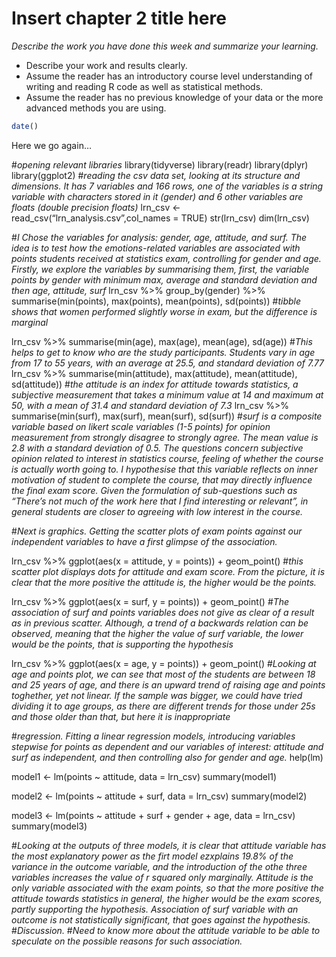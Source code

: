 # Insert chapter 2 title here

*Describe the work you have done this week and summarize your learning.*

- Describe your work and results clearly. 
- Assume the reader has an introductory course level understanding of writing and reading R code as well as statistical methods.
- Assume the reader has no previous knowledge of your data or the more advanced methods you are using.

```r
date()
```

Here we go again...

#*opening relevant libraries*
library(tidyverse)
library(readr)
library(dplyr)
library(ggplot2)
#*reading the csv data set, looking at its structure and dimensions. It has 7 variables and 166 rows, one of the variables is a string variable with characters stored in it (gender) and 6 other variables are floats (double precision floats)*
lrn_csv <- read_csv("lrn_analysis.csv",col_names = TRUE)
str(lrn_csv)
dim(lrn_csv)

#*I Chose the variables for analysis: gender, age, attitude, and surf. The idea is to test how the emotions-related variables are associated with points students received at statistics exam, controlling for gender and age. Firstly, we explore the variables by summarising them, first, the variable points by gender with minimum max, average and standard deviation and then age, attitude, surf*
lrn_csv %>% 
  group_by(gender) %>% 
    summarise(min(points), max(points), mean(points), sd(points))
#*tibble shows that women performed slightly worse in exam, but the difference is marginal*    

lrn_csv %>% 
  summarise(min(age), max(age), mean(age), sd(age))
#*This helps to get to know who are the study participants. Students vary in age from 17 to 55 years, with an average at 25.5, and standard deviation of 7.77*
lrn_csv %>% 
  summarise(min(attitude), max(attitude), mean(attitude), sd(attitude))
#*the attitude is an index for attitude towards statistics, a subjective measurement that takes a minimum value at 14 and maximum at 50, with a mean of 31.4 and standard deviation of 7.3*
lrn_csv %>% 
  summarise(min(surf), max(surf), mean(surf), sd(surf))
#*surf is a composite variable based on likert scale variables (1-5 points) for opinion measurement from strongly disagree to strongly agree. The mean value is 2.8 with a standard deviation of 0.5. The questions concern subjective opinion related to interest in statistics course, feeling of whether the course is actually worth going to. I hypothesise that this variable reflects on inner motivation of student to complete the course, that may directly influence the final exam score. Given the formulation of sub-questions such as "There's not much of the work here that I find interesting or relevant", in general students are closer to agreeing with low interest in the course.*

#*Next is graphics. Getting the scatter plots of exam points against our independent variables to have a first glimpse of the association.*

lrn_csv %>% 
  ggplot(aes(x = attitude, y = points)) +
  geom_point()
#*this scatter plot displays dots for attitude and exam score. From the picture, it is clear that the more positive the attitude is, the higher would be the points.*

lrn_csv %>% 
  ggplot(aes(x = surf, y = points)) +
  geom_point()
#*The association of surf and points variables does not give as clear of a result as in previous scatter. Although, a trend of a backwards relation can be observed, meaning that the higher the value of surf variable, the lower would be the points, that is supporting the hypothesis*

lrn_csv %>% 
  ggplot(aes(x = age, y = points)) +
  geom_point()
#*Looking at age and points plot, we can see that most of the students are between 18 and 25 years of age, and there is an upward trend of raising age and points toghether, yet not linear. If the sample was bigger, we could have tried dividing it to age groups, as there are different trends for those under 25s and those older than that, but here it is inappropriate*

#*regression. Fitting a linear regression models, introducing variables stepwise for points as dependent and our variables of interest: attitude and surf as independent, and then controlling also for gender and age.*
help(lm)

model1 <- lm(points ~ attitude, data = lrn_csv)
summary(model1)
  
model2 <- lm(points ~ attitude + surf, data = lrn_csv)
summary(model2)

model3 <- lm(points ~ attitude + surf + gender + age, data = lrn_csv)
summary(model3)

#*Looking at the outputs of three models, it is clear that attitude variable has the most explanatory power as the firt model ezxplains 19.8% of the variance in the outcome variable, and the introduction of the othe three variables increases the value of r squared only marginally. Attitude is the only variable associated with the exam points, so that the more positive the attitude towards statistics in general, the higher would be the exam scores, partly supporting the hypothesis. Association of surf variable with an outcome is not statistically significant, that goes against the hypothesis.*  
#*Discussion.*
#*Need to know more about the attitude variable to be able to speculate on the possible reasons for such association.*